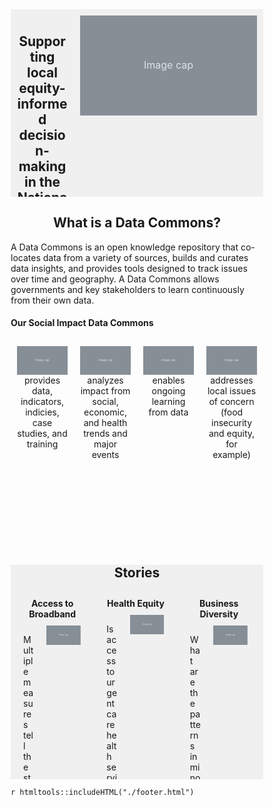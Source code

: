 <style>
.main-container {
  max-width: 1800px;
  margin-left: auto;
  margin-right: auto;
}

* {
  box-sizing: border-box;
}

/* Create two unequal columns that floats next to each other */
.column {
  float: left;
  padding: 10px;
  height: 300px; /* Should be removed. Only for demonstration */
}

.left {
  width: 25%;
}

.right {
  width: 75%;
}

/* Clear floats after the columns */
.row:after {
  content: "";
  display: table;
  clear: both;
}

.card-header {
  text-align: center;
}
</style>

<div class="card mb-3 row" style="background-color:#F0F0F0">
  <div class="column left">
  <div class="card-header"> <h2> Supporting local equity-informed decision-making in the National Capital Region </h2> </div>
  <div class="card-body">
  <p class="card-text">  We provide <b>actionable data for local-level decision-making</b> by creating new <b>below county-level datasets and measures</b> derived from publicly collectible data sources. We aim to <b>inform equitable and sustainable growth</b> in Virginia and the National Capital Region. </p>
  <h4 class="card-title"> Data - Applications - Tools - Methods </h4>
  </div>
  </div>
  <div class="column right">
  <svg xmlns="http://www.w3.org/2000/svg" class="d-block user-select-none" width="100%" height="80%" aria-label="Placeholder: Image cap" focusable="false" role="img" preserveAspectRatio="xMidYMid slice" viewBox="0 0 318 180" style="font-size:1.125rem;text-anchor:middle">
    <rect width="100%" height="100%" fill="#868e96"></rect>
    <text x="50%" y="50%" fill="#dee2e6" dy=".3em">Image cap</text>
  </svg>
  </div>
</div>

<div class="card mb-3">
  <div class="card-header"> <h2> What is a Data Commons? </h2> </div>
  <div class="card-body">
  <p class="card-text">  A Data Commons is an open knowledge repository that co-locates data from a variety of sources, builds and curates data insights, and provides tools designed to track issues over time and geography. A Data Commons allows governments and key stakeholders to learn continuously from their own data. </p>
  <h4 class="card-title"> Our Social Impact Data Commons </h4>
  </div>
  </div>
  <div class="card mb-3 row">
  <div class="card text-white bg-primary mb-3 column left" style="width:25%;">
  <svg xmlns="http://www.w3.org/2000/svg" class="d-block user-select-none" width="100%" height="200" aria-label="Placeholder: Image cap" focusable="false" role="img" preserveAspectRatio="xMidYMid slice" viewBox="0 0 318 180" style="font-size:1.125rem;text-anchor:middle">
  <rect width="100%" height="100%" fill="#868e96"></rect>
  <text x="50%" y="50%" fill="#dee2e6" dy=".3em">Image cap</text>
  </svg>
  <div class="card-header">provides data, indicators, indicies, case studies, and training </div>
  </div>
  <div class="card text-white bg-primary mb-3 column left" style="width:25%;">
  <svg xmlns="http://www.w3.org/2000/svg" class="d-block user-select-none" width="100%" height="200" aria-label="Placeholder: Image cap" focusable="false" role="img" preserveAspectRatio="xMidYMid slice" viewBox="0 0 318 180" style="font-size:1.125rem;text-anchor:middle">
  <rect width="100%" height="100%" fill="#868e96"></rect>
  <text x="50%" y="50%" fill="#dee2e6" dy=".3em">Image cap</text>
  <div class="card-header">analyzes impact from social, economic, and health trends
and major events </div>
  </div>
  <div class="card text-white bg-primary mb-3 column left" style="width:25%;">
  <svg xmlns="http://www.w3.org/2000/svg" class="d-block user-select-none" width="100%" height="200" aria-label="Placeholder: Image cap" focusable="false" role="img" preserveAspectRatio="xMidYMid slice" viewBox="0 0 318 180" style="font-size:1.125rem;text-anchor:middle">
  <rect width="100%" height="100%" fill="#868e96"></rect>
  <text x="50%" y="50%" fill="#dee2e6" dy=".3em">Image cap</text>
  <div class="card-header">enables ongoing learning from data </div>
  </div>
  <div class="card text-white bg-primary mb-3 column left" style="width:25%;">
  <svg xmlns="http://www.w3.org/2000/svg" class="d-block user-select-none" width="100%" height="200" aria-label="Placeholder: Image cap" focusable="false" role="img" preserveAspectRatio="xMidYMid slice" viewBox="0 0 318 180" style="font-size:1.125rem;text-anchor:middle">
  <rect width="100%" height="100%" fill="#868e96"></rect>
  <text x="50%" y="50%" fill="#dee2e6" dy=".3em">Image cap</text>
  <div class="card-header">addresses local issues of concern (food insecurity and equity, for example) </div>
  </div>
</div>
<br>

<div class="card mb-3 row" style="background-color:#F0F0F0">
  <div class="card-header"> <h2> Stories </h2> </div>
  <div class="card text-white bg-secondary mb-3 column left" style="width:33%;">
  <div class="card-header"><strong>Access to Broadband</strong></div>
  <div class="column left" style ="width:33%">
  <p> Multiple measures tell the story in Arlington County </p>
  <a href="broadband.html" type="button" class="btn btn-primary btn-sm">Read Story</a>
  </div>
  <div class="column left" style ="width:66%">
  <svg xmlns="http://www.w3.org/2000/svg" class="d-block user-select-none" width="100%" height="80%" aria-label="Placeholder: Image cap" focusable="false" role="img" preserveAspectRatio="xMidYMid slice" viewBox="0 0 318 180" style="font-size:1.125rem;text-anchor:middle">
  <rect width="100%" height="100%" fill="#868e96"></rect>
  <text x="50%" y="50%" fill="#dee2e6" dy=".3em">Image cap</text>
  </div>
  </div>
  <div class="card text-white bg-secondary mb-3 column left" style="width:33%;">
  <div class="card-header"><strong>Health Equity</strong></div>
  <div class="column left" style ="width:33%">
  <p> Is access to urgent care health services equitable in Arlington and Fairfax County? </p>
  <a href="health_equity.html" type="button" class="btn btn-primary btn-sm">Read Story</a>
  </div>
  <div class="column left" style ="width:66%">
  <svg xmlns="http://www.w3.org/2000/svg" class="d-block user-select-none" width="100%" height="80%" aria-label="Placeholder: Image cap" focusable="false" role="img" preserveAspectRatio="xMidYMid slice" viewBox="0 0 318 180" style="font-size:1.125rem;text-anchor:middle">
  <rect width="100%" height="100%" fill="#868e96"></rect>
  <text x="50%" y="50%" fill="#dee2e6" dy=".3em">Image cap</text>
  </div>
  </div>
  <div class="card text-white bg-secondary mb-3 column left" style="width:33%;">
  <div class="card-header"><strong>Business Diversity</strong></div>
  <div class="column left" style ="width:33%">
  <p> What are the patterns in minority business ownership in Fairfax County? </p>
  <a href="economic_diversity.html" type="button" class="btn btn-primary btn-sm">Read Story</a>
  </div>
  <div class="column left" style ="width:66%">
  <svg xmlns="http://www.w3.org/2000/svg" class="d-block user-select-none" width="100%" height="80%" aria-label="Placeholder: Image cap" focusable="false" role="img" preserveAspectRatio="xMidYMid slice" viewBox="0 0 318 180" style="font-size:1.125rem;text-anchor:middle">
  <rect width="100%" height="100%" fill="#868e96"></rect>
  <text x="50%" y="50%" fill="#dee2e6" dy=".3em">Image cap</text>
  </div>
  </div>
  </div>
</div>

`r htmltools::includeHTML("./footer.html")`

